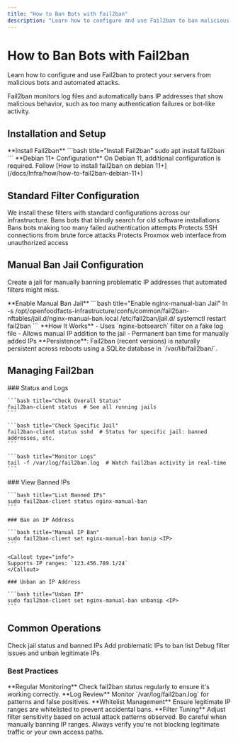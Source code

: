 ```yaml
---
title: "How to Ban Bots with Fail2ban"
description: "Learn how to configure and use Fail2ban to ban malicious bots from your servers. This guide covers installing Fail2ban, setting up various filters, creating a manual ban jail, and managing banned IP addresses."
---
```



# How to Ban Bots with Fail2ban

Learn how to configure and use Fail2ban to protect your servers from malicious bots and automated attacks.

<Callout type="info">
  Fail2ban monitors log files and automatically bans IP addresses that show
  malicious behavior, such as too many authentication failures or bot-like
  activity.
</Callout>

## Installation and Setup

<Steps>
  <Step>
    **Install Fail2ban** ```bash title="Install Fail2ban" sudo apt install
    fail2ban ```
  </Step>

  <Step>
    **Debian 11+ Configuration**
    <Callout type="info">
      On Debian 11, additional configuration is required. Follow [How to install
      fail2ban on debian 11+](/docs/Infra/how/how-to-fail2ban-debian-11+)
    </Callout>
  </Step>
</Steps>

## Standard Filter Configuration

<Callout type="info">
  We install these filters with standard configurations across our
  infrastructure.
</Callout>

<Cards>
  <Card title="nginx-botsearch" href="#standard-filters">
    Bans bots that blindly search for old software installations
  </Card>
  <Card title="nginx-http-auth" href="#standard-filters">
    Bans bots making too many failed authentication attempts
  </Card>
  <Card title="sshd" href="#standard-filters">
    Protects SSH connections from brute force attacks
  </Card>
  <Card title="proxmox_ui" href="#standard-filters">
    Protects Proxmox web interface from unauthorized access
  </Card>
</Cards>

## Manual Ban Jail Configuration

Create a jail for manually banning problematic IP addresses that automated filters might miss.

<Steps>
  <Step>
    **Enable Manual Ban Jail** ```bash title="Enable nginx-manual-ban Jail" ln
    -s
    /opt/openfoodfacts-infrastructure/confs/common/fail2ban-nftables/jail.d/nginx-manual-ban.local
    /etc/fail2ban/jail.d/ systemctl restart fail2ban ```
  </Step>

  <Step>
    **How It Works** - Uses `nginx-botsearch` filter on a fake log file - Allows
    manual IP addition to the jail - Permanent ban time for manually added IPs
  </Step>
</Steps>

<Callout type="info">
  **Persistence**: Fail2ban (recent versions) is naturally persistent across
  reboots using a SQLite database in `/var/lib/fail2ban/`.
</Callout>

## Managing Fail2ban

<Tabs>
  <Tab value="status" label="Status & Monitoring">
    ### Status and Logs
    
    ```bash title="Check Overall Status"
    fail2ban-client status  # See all running jails
    ```
    
    ```bash title="Check Specific Jail"
    fail2ban-client status sshd  # Status for specific jail: banned addresses, etc.
    ```
    
    ```bash title="Monitor Logs"
    tail -f /var/log/fail2ban.log  # Watch fail2ban activity in real-time
    ```
  </Tab>
  
  <Tab value="management" label="IP Management">
    ### View Banned IPs
    
    ```bash title="List Banned IPs"
    sudo fail2ban-client status nginx-manual-ban
    ```
    
    ### Ban an IP Address
    
    ```bash title="Manual IP Ban"
    sudo fail2ban-client set nginx-manual-ban banip <IP>
    ```
    
    <Callout type="info">
    Supports IP ranges: `123.456.789.1/24`
    </Callout>
    
    ### Unban an IP Address
    
    ```bash title="Unban IP"
    sudo fail2ban-client set nginx-manual-ban unbanip <IP>
    ```
  </Tab>
</Tabs>

## Common Operations

<Cards>
  <Card title="Monitor Activity" href="#monitoring">
    Check jail status and banned IPs
  </Card>
  <Card title="Manual Bans" href="#manual-management">
    Add problematic IPs to ban list
  </Card>
  <Card title="Troubleshooting" href="#troubleshooting">
    Debug filter issues and unban legitimate IPs
  </Card>
</Cards>

### Best Practices

<Steps>
  <Step>
    **Regular Monitoring** Check fail2ban status regularly to ensure it's
    working correctly.
  </Step>

  <Step>
    **Log Review** Monitor `/var/log/fail2ban.log` for patterns and false
    positives.
  </Step>

  <Step>
    **Whitelist Management** Ensure legitimate IP ranges are whitelisted to
    prevent accidental bans.
  </Step>

  <Step>
    **Filter Tuning** Adjust filter sensitivity based on actual attack patterns
    observed.
  </Step>
</Steps>

<Callout type="warning">
  Be careful when manually banning IP ranges. Always verify you're not blocking
  legitimate traffic or your own access paths.
</Callout>
